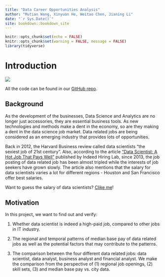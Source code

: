 ```yaml
--- 
title: "Data Career Opportunities Analysis"
author: "Mutian Wang, Xinyuan He, Weitao Chen, Jianing Li"
date: "`r Sys.Date()`"
site: bookdown::bookdown_site
---
```


```r
knitr::opts_chunk$set(echo = FALSE)
knitr::opts_chunk$set(warning = FALSE, message = FALSE)
library(tidyverse)
```

# Introduction

![](https://raw.githubusercontent.com/lijning/career-opportunities-analysis/master/others/resource/11.png)

All the code can be found in our [GitHub repo](https://github.com/lijning/career-opportunities-analysis/tree/master).

## Background

As the development of the businesses, Data Science and Analytics are no longer just accessories, they are essential business tools. As new technologies and methods make a dent in the economy, so are they making a dent in the data science job market. Data related jobs are being considered as an emerging industry that provides lots of opportunities. 

Back in 2012, the Harvard Business review called data scientists “the sexiest job of 21st century”. Also, according to the article [“Data Scientist: A Hot Job That Pays Well”](https://www.hiringlab.org/2019/01/17/data-scientist-job-outlook/) published by Indeed Hiring Lab, since 2013, the job posting of data related job has been almost tripled while the interests of job seekers have grown slowly. The article also mentions that the salary for data scientists varies a lot for different regions - Houston and San Francisco offer best salaries. 

Want to guess the salary of data scientists? [Clike me](https://lijning.github.io/career-opportunities-analysis/interactive-component.html)!

## Motivation

In this project, we want to find out and verify:

1.	Whether data scientist is indeed a high-paid job, compared to other jobs in IT industry.

2.	The regional and temporal patterns of median base pay of data related jobs as well as the potential factors that may contribute to the patterns.

3.	The comparison between the four different data related jobs: data scientist, data analyst, business analyst and financial analyst. We make the comparison from the perspective of (1) regional job openings, (2) skill sets, (3) and median base pay vs. city data.
